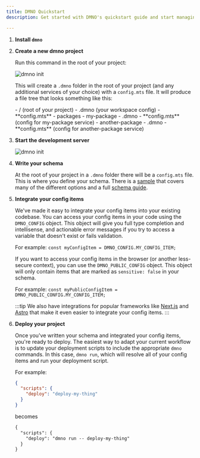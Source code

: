 ```yaml
---
title: DMNO Quickstart
description: Get started with DMNO's quickstart guide and start managing your configuration more effectively.

---
```




<Steps>

1. **Install `dmno`**
    <TabbedCode packageName="dmno" />

2. **Create a new dmno project**

    Run this command in the root of your project:
    <TabbedCode command="dmno init" />

    ![dmno init](../../../../assets/tapes/init.gif)

    This will create a `.dmno` folder in the root of your project (and any additional services of your choice) with a `config.mts` file. It will produce a file tree that looks something like this:

    <FileTree>
    - / (root of your project)
      - .dmno (your workspace config)
        - **config.mts**
      - packages
        - my-package
          - .dmno 
            - **config.mts** (config for my-package service)
        - another-package
          - .dmno
            - **config.mts** (config for another-package service)

    </FileTree>

3. **Start the development server**
    <TabbedCode command="dmno dev" />

    ![dmno init](../../../../assets/tapes/dev.gif)

4. **Write your schema**

    At the root of your project in a `.dmno` folder there will be a `config.mts` file. This is where you define your schema. There is a [sample](/docs/get-started/sample) that covers many of the different options and a full [schema guide](/docs/guides/schema).

5. **Integrate your config items** 

    We've made it easy to integrate your config items into your existing codebase. You can access your config items in your code using the `DMNO_CONFIG` object. This object will give you full type completion and intellisense, and actionable error messages if you try to access a variable that doesn't exist or fails validation.

    For example: 
    `const myConfigItem = DMNO_CONFIG.MY_CONFIG_ITEM;`

    If you want to access your config items in the browser (or another less-secure context), you can use the `DMNO_PUBLIC_CONFIG` object. This object will only contain items that are marked as `sensitive: false` in your schema.

    For example:
    `const myPublicConfigItem = DMNO_PUBLIC_CONFIG.MY_CONFIG_ITEM;`

    :::tip
    We also have integrations for popular frameworks like [Next.js](/docs/integrations/nextjs) and [Astro](/docs/integrations/astro) that make it even easier to integrate your config items.
    :::

6. **Deploy your project**

    Once you've written your schema and integrated your config items, you're ready to deploy. The easiest way to adapt your current workflow is to update your deployment scripts to include the appropriate `dmno` commands. In this case, `dmno run`, which will resolve all of your config items and run your deployment script.

    For example: 

    ```json title="package.json (partial)"
    {
      "scripts": {
        "deploy": "deploy-my-thing"
      }
    }
    ``` 
    becomes 
      
    ```diff lang="json" title="package.json (partial)" ins="dmno run --"
    {
      "scripts": {
        "deploy": "dmno run -- deploy-my-thing"
      }
    }
    ```

</Steps>


